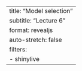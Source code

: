 ---
title: "Model selection"
subtitle: "Lecture 6"
format: revealjs
auto-stretch: false
filters:
  - shinylive
---